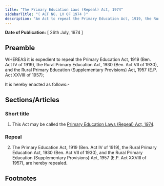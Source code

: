 ```yaml
---
title: "The Primary Education Laws (Repeal) Act, 1974"
sidebarTitle: "( ACT NO. LV OF 1974 )"
description: "An Act to repeal the Primary Education Act, 1919, the Rural Primary Education Act, 1930 and the Rural Primary Education (Supplementary Provisions) Act, 1957."
---
```


**Date of Publication:** [ 26th July, 1974 ]

## Preamble

WHEREAS it is expedient to repeal the Primary Education Act, 1919 (Ben. Act IV of 1919), the Rural Primary Education Act, 1930 (Ben. Act VII of 1930), and the Rural Primary Education (Supplementary Provisions) Act, 1957 (E.P. Act XXVIII of 1957);

It is hereby enacted as follows:-

## Sections/Articles

### Short title

1. This Act may be called the [Primary Education Laws (Repeal) Act, 1974](/act-477.html "Primary Education Laws (Repeal) Act, 1974").

### Repeal

2. The Primary Education Act, 1919 (Ben. Act IV of 1919), the Rural Primary Education Act, 1930 (Ben. Act VII of 1930), and the Rural Primary Education (Supplementary Provisions) Act, 1957 (E.P. Act XXVIII of 1957), are hereby repealed.

## Footnotes
